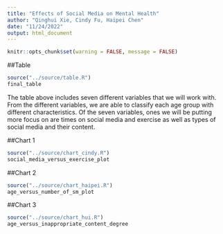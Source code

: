 ```yaml
---
title: "Effects of Social Media on Mental Health"
author: "Qinghui Xie, Cindy Fu, Haipei Chen"
date: "11/24/2022"
output: html_document
---
```


```r
knitr::opts_chunk$set(warning = FALSE, message = FALSE) 
```


##Table

```r
source("../source/table.R")
final_table
```
The table above includes seven different variables that we will work with. From the different variables, we are able to classify each age group with different characteristics. Of the seven variables, ones we will be putting more focus on are times on social media and exercise as well as types of social media and their content. 

##Chart 1
```r
source("../source/chart_cindy.R")
social_media_versus_exercise_plot
```


##Chart 2

```r
source("../source/chart_haipei.R")
age_versus_number_of_sm_plot

```

##Chart 3
```r
source("../source/chart_hui.R")
age_versus_inappropriate_content_degree
```


